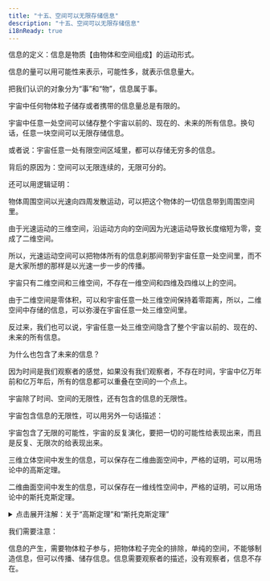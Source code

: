 ```yaml
---
title: "十五、空间可以无限存储信息"
description: "十五、空间可以无限存储信息"
i18nReady: true
---
```




信息的定义：信息是物质【由物体和空间组成】的运动形式。

信息的量可以用可能性来表示，可能性多，就表示信息量大。

把我们认识的对象分为“事”和“物”，信息属于事。

宇宙中任何物体粒子储存或者携带的信息量总是有限的。

宇宙中任意一处空间可以储存整个宇宙以前的、现在的、未来的所有信息。换句话，任意一块空间可以无限存储信息。

或者说：宇宙任意一处有限空间区域里，都可以存储无穷多的信息。

背后的原因为：空间可以无限连续的，无限可分的。

还可以用逻辑证明：

物体周围空间以光速向四周发散运动，可以把这个物体的一切信息带到周围空间里。

由于光速运动的三维空间，沿运动方向的空间因为光速运动导致长度缩短为零，变成了二维空间。

所以，光速运动空间可以把物体所有的信息刹那间带到宇宙任意一处空间里，而不是大家所想的那样是以光速一步一步的传播。

宇宙只有二维空间和三维空间，不存在一维空间和四维及四维以上的空间。

由于二维空间是零体积，可以和宇宙任意一处三维空间保持着零距离，所以，二维空间中存储的信息，可以弥漫在宇宙任意一处三维空间里。

反过来，我们也可以说，宇宙任意一处三维空间隐含了整个宇宙以前的、现在的、未来的所有信息。

为什么也包含了未来的信息？

因为时间是我们观察者的感觉，如果没有我们观察者，不存在时间，宇宙中亿万年前和亿万年后，所有的信息都可以重叠在空间的一个点上。

宇宙除了时间、空间的无限性，还有包含的信息的无限性。

宇宙包含信息的无限性，可以用另外一句话描述：

宇宙包含了无限的可能性，宇宙的反复演化，要把一切的可能性给表现出来，而且是反复、无限次的给表现出来。

三维立体空间中发生的信息，可以保存在二维曲面空间中，严格的证明，可以用场论中的高斯定理。

二维曲面空间中发生的信息，可以保存在一维线性空间中，严格的证明，可以用场论中的斯托克斯定理。

<details>
  <summary class="custom-summary">点击展开注解：关于“高斯定理”和“斯托克斯定理”</summary>
  <Aside title="注解">
    简单来说，
    “高斯定理”表明了三维体积分可以转化为二维面积分，
    “斯托克斯定理”表明二维面积分可以转化为一维线积分。
      
    对上述两定理更详细准确的描述，可以参考“同济大学《高等数学》（第七版）”中第十一章的第五节和第六节。
    
    <Image src={img_2024_11_14_17_59_04} alt="" class="" style="margin:0 auto; width:80%;"/>

    <div style="text-align: right;">
      _由 **[RainDream](mailto:bzsgbq@163.com)** 添加_
    </div>
  </Aside>
</details>

我们需要注意：

信息的产生，需要物体粒子参与，把物体粒子完全的排除，单纯的空间，不能够制造信息，但可以传播、储存信息。信息需要观察者的描述，没有观察者，信息不存在。
